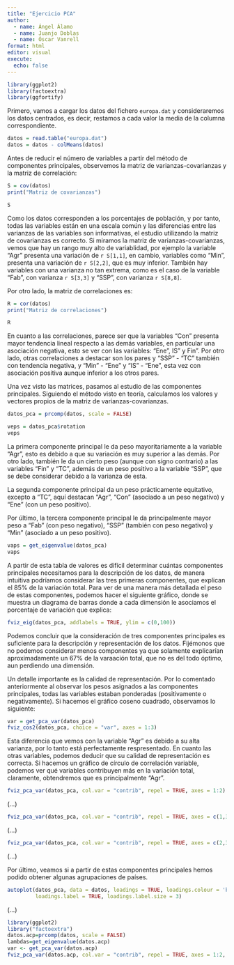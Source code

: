 ```yaml
---
title: "Ejercicio PCA"
author: 
  - name: Ángel Álamo
  - name: Juanjo Doblas
  - name: Óscar Vanrell 
format: html
editor: visual
execute:
  echo: false
---
```


```r
library(ggplot2)
library(factoextra)
library(ggfortify)
```

Primero, vamos a cargar los datos del fichero `europa.dat` y consideraremos los datos centrados, es decir, restamos a cada valor la media de la columna correspondiente.

```r
datos = read.table("europa.dat")
datos = datos - colMeans(datos)
```

Antes de reducir el número de variables a partir del método de componentes principales, observemos la matriz de varianzas-covarianzas y la matriz de correlación:

```r
S = cov(datos)
print("Matriz de covarianzas")
```

```r
S
```

Como los datos corresponden a los porcentajes de población, y por tanto, todas las variables están en una escala común y las diferencias entre las varianzas de las variables son informativas, el estudio utilizando la matriz de covarianzas es correcto. Si miramos la matriz de varianzas-covarianzas, vemos que hay un rango muy alto de variablidad, por ejemplo la variable "Agr" presenta una variación de `r S[1,1]`, en cambio, variables como "Min", presenta una variación de `r S[2,2]`, que es muy inferior. También hay variables con una varianza no tan extrema, como es el caso de la variable "Fab", con varianza `r S[3,3]` y "SSP", con varianza `r S[8,8]`.

Por otro lado, la matriz de correlaciones es:

```r
R = cor(datos)
print("Matriz de correlaciones")
```

```r
R
```

En cuanto a las correlaciones, parece ser que la variables "Con" presenta mayor tendencia lineal respecto a las demás variables, en particular una asociación negativa, esto se ver con las variables: "Ene", IS" y Fin". Por otro lado, otras correlaciones a destacar son los pares y "SSP" - "TC" también con tendencia negativa, y "Min" - "Ene" y "IS" - "Ene", esta vez con asociación positiva aunque inferior a los otros pares.

Una vez visto las matrices, pasamos al estudio de las componentes principales. Siguiendo el método visto en teoría, calculamos los valores y vectores propios de la matriz de varianzas-covarianzas.

```r
datos_pca = prcomp(datos, scale = FALSE)
```

```r
veps = datos_pca$rotation
veps
```

La primera componente principal le da peso mayoritariamente a la variable "Agr", esto es debido a que su variación es muy superior a las demás. Por otro lado, también le da un cierto peso (aunque con signo contrario) a las variables "Fin" y "TC", además de un peso positivo a la variable "SSP", que se debe considerar debido a la varianza de esta.

La segunda componente principal da un peso prácticamente equitativo, excepto a "TC", aquí destacan "Agr", "Con" (asociado a un peso negativo) y "Ene" (con un peso positivo).

Por último, la tercera componente principal le da principalmente mayor peso a "Fab" (con peso negativo), "SSP" (también con peso negativo) y "Min" (asociado a un peso positivo).

```r
vaps = get_eigenvalue(datos_pca)
vaps
```

A partir de esta tabla de valores es difícil determinar cuántas componentes principales necesitamos para la descripción de los datos, de manera intuitiva podríamos considerar las tres primeras componentes, que explican el $85\%$ de la variación total. Para ver de una manera más detallada el peso de estas componentes, podemos hacer el siguiente gráfico, donde se muestra un diagrama de barras donde a cada dimensión le asociamos el porcentaje de variación que explica:

```r
fviz_eig(datos_pca, addlabels = TRUE, ylim = c(0,100))
```

Podemos concluir que la consideración de tres componentes principales es suficiente para la descripción y representación de los datos. Fijémonos que no podemos considerar menos componentes ya que solamente explicarían aproximadamente un $67\%$ de la varaación total, que no es del todo óptimo, aun perdiendo una dimensión.

Un detalle importante es la calidad de representación. Por lo comentado anteriormente al observar los pesos asignados a las componentes principales, todas las variables estaban ponderadas (positivamente o negativamente). Si hacemos el gráfico coseno cuadrado, observamos lo siguiente:

```r
var = get_pca_var(datos_pca)
fviz_cos2(datos_pca, choice = "var", axes = 1:3)
```

Esta diferencia que vemos con la variable "Agr" es debido a su alta varianza, por lo tanto está perfectamente respresentado. En cuanto las otras variables, podemos deducir que su calidad de representación es correcta. Si hacemos un gráfico de círculo de correlación variable, podemos ver qué variables contribuyen más en la variación total, claramente, obtendremos que es principalmente "Agr".

```r
fviz_pca_var(datos_pca, col.var = "contrib", repel = TRUE, axes = 1:2)

```

(...)

```r
fviz_pca_var(datos_pca, col.var = "contrib", repel = TRUE, axes = c(1,3))

```

(...)

```r
fviz_pca_var(datos_pca, col.var = "contrib", repel = TRUE, axes = c(2,3))

```

(...)

Por último, veamos si a partir de estas componentes principales hemos podido obtener algunas agrupaciones de países.

```r
autoplot(datos_pca, data = datos, loadings = TRUE, loadings.colour = 'blue',
         loadings.label = TRUE, loadings.label.size = 3)


```

(...)

```r
library(ggplot2)
library("factoextra")
datos.acp=prcomp(datos, scale = FALSE)
lambdas=get_eigenvalue(datos.acp)
var <- get_pca_var(datos.acp)
fviz_pca_var(datos.acp, col.var = "contrib", repel = TRUE, axes = 1:2, col.circle = "red")
```


